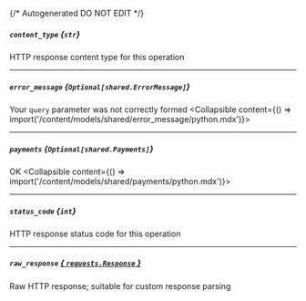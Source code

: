 {/* Autogenerated DO NOT EDIT  */}

##### `content_type` *{`str`}*
HTTP response content type for this operation

---
##### `error_message` *{`Optional[shared.ErrorMessage]`}*
Your `query` parameter was not correctly formed
<Collapsible content={() => import('/content/models/shared/error_message/python.mdx')}>
</Collapsible>

---
##### `payments` *{`Optional[shared.Payments]`}*
OK
<Collapsible content={() => import('/content/models/shared/payments/python.mdx')}>
</Collapsible>

---
##### `status_code` *{`int`}*
HTTP response status code for this operation

---
##### `raw_response` [*{ `requests.Response` }*](https://requests.readthedocs.io/en/latest/api/#requests.Response)
Raw HTTP response; suitable for custom response parsing

